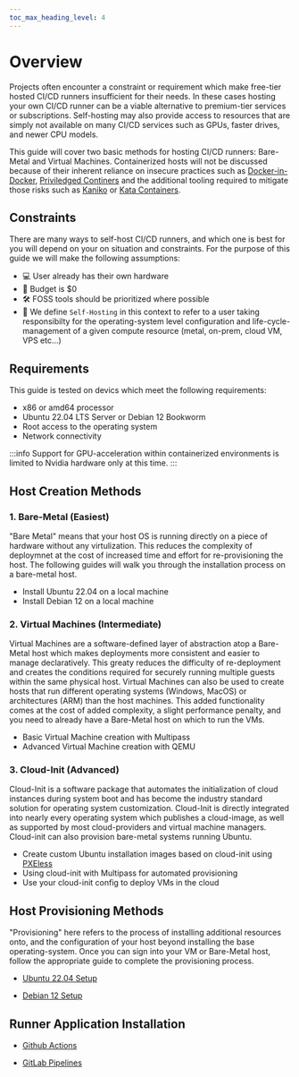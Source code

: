 ```yaml
---
toc_max_heading_level: 4
---
```


# Overview

Projects often encounter a constraint or requirement which make free-tier hosted CI/CD runners
insufficient for their needs. In these cases hosting your own CI/CD runner can be a viable
alternative to premium-tier services or subscriptions. Self-hosting may also provide access to
resources that are simply not available on many CI/CD services such as GPUs, faster drives, and
newer CPU models.

This guide will cover two basic methods for hosting CI/CD runners: Bare-Metal and Virtual Machines.
Containerized hosts will not be discussed because of their inherent reliance on insecure practices
such as
[Docker-in-Docker](http://jpetazzo.github.io/2015/09/03/do-not-use-docker-in-docker-for-ci/),
[Priviledged Continers](https://www.trendmicro.com/en_th/research/19/l/why-running-a-privileged-container-in-docker-is-a-bad-idea.html)
and the additional tooling required to mitigate those risks such as
[Kaniko](https://github.com/GoogleContainerTools/kaniko) or
[Kata Containers](https://katacontainers.io/).

## Constraints

There are many ways to self-host CI/CD runners, and which one is best for you will depend on your on
situation and constraints. For the purpose of this guide we will make the following assumptions:

- 💻 User already has their own hardware
- 💸 Budget is $0
- 🛠️ FOSS tools should be prioritized where possible
- 📜 We define `Self-Hosting` in this context to refer to a user taking responsibilty for the
  operating-system level configuration and life-cycle-management of a given compute resource (metal,
  on-prem, cloud VM, VPS etc...)

## Requirements

This guide is tested on devics which meet the following requirements:

- x86 or amd64 processor
- Ubuntu 22.04 LTS Server or Debian 12 Bookworm
- Root access to the operating system
- Network connectivity

:::info Support for GPU-acceleration within containerized environments is limited to Nvidia hardware
only at this time. :::

## Host Creation Methods

### 1. Bare-Metal (Easiest)

"Bare Metal" means that your host OS is running directly on a piece of hardware without any
virtulization. This reduces the complexity of deploymnet at the cost of increased time and effort
for re-provisioning the host. The following guides will walk you through the installation process on
a bare-metal host.

- Install Ubuntu 22.04 on a local machine
- Install Debian 12 on a local machine

### 2. Virtual Machines (Intermediate)

Virtual Machines are a software-defined layer of abstraction atop a Bare-Metal host which makes
deployments more consistent and easier to manage declaratively. This greaty reduces the difficulty
of re-deployment and creates the conditions required for securely running multiple guests within the
same physical host. Virtual Machines can also be used to create hosts that run different operating
systems (Windows, MacOS) or architectures (ARM) than the host machines. This added functionality
comes at the cost of added complexity, a slight performance penalty, and you need to already have a
Bare-Metal host on which to run the VMs.

- Basic Virtual Machine creation with Multipass
- Advanced Virtual Machine creation with QEMU

### 3. Cloud-Init (Advanced)

Cloud-Init is a software package that automates the initialization of cloud instances during system
boot and has become the industry standard solution for operating system customization. Cloud-Init is
directly integrated into nearly every operating system which publishes a cloud-image, as well as
supported by most cloud-providers and virtual machine managers. Cloud-init can also provision
bare-metal systems running Ubuntu.

- Create custom Ubuntu installation images based on cloud-init using
  [PXEless](https://github.com/cloudymax/pxeless)
- Using cloud-init with Multipass for automated provisioning
- Use your cloud-init config to deploy VMs in the cloud

## Host Provisioning Methods

"Provisioning" here refers to the process of installing additional resources onto, and the
configuration of your host beyond installing the base operating-system. Once you can sign into your
VM or Bare-Metal host, follow the appropriate guide to complete the provisioning process.

- [Ubuntu 22.04 Setup](./ubuntu-setup)

- [Debian 12 Setup](./debian-setup)

## Runner Application Installation

- [Github Actions](./github-actions)

- [GitLab Pipelines](./gitlab-pipelines)
